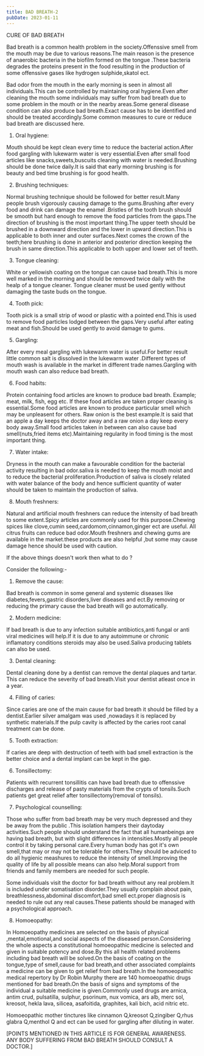 ```yaml
---
title: BAD BREATH-2
pubDate: 2023-01-11
---
```


CURE OF BAD BREATH

Bad breath is a common health problem in the society.Offenssive smell from the mouth may be due to various reasons.The main reason is the presence of anaerobic bacteria in the biofilm formed on the tongue .These bacteria degrades the proteins present in the food resulting in the production of some offenssive gases like hydrogen sulphide,skatol ect.

Bad odor from the mouth in the early morning is seen in almost all individuals.This can be controlled by maintaining oral hygiene.Even after cleaning the mouth some individuals may suffer from bad breath due to some problem in the mouth or in the nearby areas.Some general disease condition can also produce bad breath.Exact cause has to be identified and should be treated accordingly.Some common measures to cure or reduce bad breath are discussed here.

1) Oral hygiene:

Mouth should be kept clean every time to reduce the bacterial action.After food gargling with lukewarm water is very essential.Even after small food articles like snacks,sweets,buscuits cleaning with water is needed.Brushing should be done twice daily.It is said that early morning brushing is for beauty and bed time brushing is for good health.

2) Brushing techniques:

Normal brushing technique should be followed for better result.Many people brush vigorously causing damage to the gums.Brushing after every food and drink can damage the enamel .Bristles of the tooth brush should be smooth but hard enough to remove the food particles from the gaps.The direction of brushing is the most important thing.The upper teeth should be brushed in a downward direction and the lower in upward direction.This is applicable to both inner and outer surfaces.Next comes the crown of the teeth;here brushing is done in anterior and posterior direction keeping the brush in same direction.This applicable to both upper and lower set of teeth.

3) Tongue cleaning:

White or yellowish coating on the tongue can cause bad breath.This is more well marked in the morning and should be removed twice daily with the healp of a tongue cleaner.  Tongue cleaner must be used gently without damaging the taste buds on the tongue.

4) Tooth pick:

Tooth pick is a small strip of wood or plastic with a pointed end.This is used to remove food particles lodged between the gaps.Very useful after eating meat and fish.Should be used gently to avoid damage to gums.

5) Gargling:

After every meal gargling with lukewarm water is useful.For better result little common salt is dissolved in the lukewarm water .Different types of mouth wash is available in the market in different trade names.Gargling with mouth wash can also reduce bad breath.

6) Food habits:

Protein containing food articles are known to produce bad breath.  Example; meat, milk, fish, egg etc.  If these food articles are taken proper cleaning is essential.Some food articles are known to produce particular smell which may be unpleasent for others.  Raw onion is the best example.It is said that an apple a day keeps the doctor away and a raw onion a day keep every body away.Small food articles taken in between can also cause bad smell(nuts,fried items etc).Maintaining regularity in food timing is the most important thing.

7) Water intake:

Dryness in the mouth can make a favourable condition for the bacterial activity resulting in bad odor.saliva is needed to keep the mouth moist and to reduce the bacterial proliferation.Production of saliva is closely related with water balance of the body and hence sufficient quantity of water should be taken to maintain the production of saliva.

8) Mouth freshners:

Natural and artificial mouth freshners can reduce the intensity of bad breath to some extent.Spicy articles are commonly used for this purpose.Chewing spices like clove,cumin seed,cardomom,cinnamon,ginger ect are useful. All citrus fruits can reduce bad odor.Mouth freshners and chewing gums are available in the market.these products are also helpful ,but some may cause damage hence should be used with caution.

If the above things doesn't work then what to do ?

Consider the following:-
      
1) Remove the cause:

Bad breath is common in some general and systemic diseases like  diabetes,fevers,gastric disorders,liver diseases and ect.By removing or reducing the primary  cause the bad breath will go automatically.

2) Modern medicine:

If bad breath is due to any infection suitable antibiotics,anti fungal or anti  viral medicines will help.If it is due to any autoimmune or chronic inflamatory conditions steroids   may also be used.Saliva producing tablets can also be used. 
                             
3) Dental cleaning:

Dental cleaning done by a dentist can remove the dental plaques and tartar. This can reduce the severity of bad breath.Visit your dentist atleast once in a year.

4) Filling of caries:

Since caries are one of the main cause for bad breath it should be filled by a dentist.Earlier silver amalgam was used ,nowadays it is replaced by synthetic materials.If the pulp cavity is affected by the caries root canal treatment can be done.

5) Tooth extraction:

If caries are deep with destruction of teeth with bad smell extraction is the better choice and a dental implant can be kept in the gap.

6) Tonsillectomy:

Patients with recurrent tonsillitis can have bad breath due to offenssive discharges and release of pasty materials from the crypts of tonsils.Such patients get great relief after tonsillectomy(removal of tonsils).

7) Psychological counselling:

Those who suffer from bad breath may be very much depressed and they be away from the public .This isolation hampers their daytoday activities.Such people should understand the fact that all humanbeings are having bad breath, but with slight differences in intensities.Mostly all people control it by taking personal care.Every human body has got it's own smell,that may or may not be tolerable for others.They should be adviced to do all hygienic meashures to reduce the intensity of smell.Improving the quality of life by all possible means can also help.Moral support from friends and family members are needed for such people.

Some individuals visit the doctor for bad breath without any real problem.It is included under somatisation disorder.They usually complain about pain, breathlessness,abdominal discomfort,bad smell ect.proper diagnosis is needed to rule out any real causes.These patients should be managed with a psychological approach.

8) Homoeopathy:

In Homoeopathy medicines are selected on the basis of physical ,mental,emotional,and social aspects of the diseased person.Considering the whole aspects a constitutional homoeopathic medicine is selected and given in suitable potency and dose.By this all health related problems including bad breath will be solved.On the basis of coating on the tongue,type of smell,cause for bad breath,and other associated complaints a medicine can be given to get relief from bad breath.In the homoeopathic medical repertory by Dr Robin Murphy there are 140 homoeopathic drugs mentioned for bad breath.On the basis of signs and symptoms of the individual a suitable medicine is given.Commonly used drugs are arnica, antim crud, pulsatilla, sulphur, psorinum, nux vomica, ars alb, merc sol, kreosot, hekla lava, silicea, asafoitida, graphites, kali bich, acid nitric etc.

Homoeopathic mother tinctures like cinnamon Q,kreosot Q,zingiber Q,rhus glabra Q,menthol Q  and ect can be used  for gargling after diluting in water.

[POINTS MENTIONED IN THIS ARTICLE IS FOR GENERAL AWARENESS.  ANY BODY SUFFERING FROM BAD BREATH SHOULD CONSULT A DOCTOR.]
